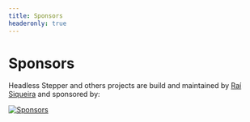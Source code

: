 ```yaml
---
title: Sponsors
headeronly: true
---
```


# Sponsors

Headless Stepper and others projects are build and maintained by [Raí Siqueira](https://github.com/sponsors/raisiqueira) and sponsored by:

[![Sponsors](https://github.com/raisiqueira/headless-stepper-monorepo/raw/HEAD/sponsorkit/sponsors.svg)](#)
